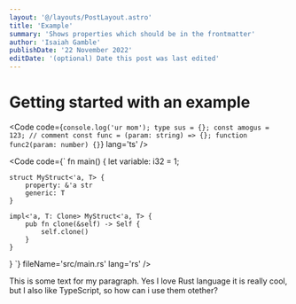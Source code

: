 ```yaml
---
layout: '@/layouts/PostLayout.astro'
title: 'Example'
summary: 'Shows properties which should be in the frontmatter'
author: 'Isaiah Gamble'
publishDate: '22 November 2022'
editDate: '(optional) Date this post was last edited'
---
```



# Getting started with an example

<Code
	code={`
console.log('ur mom');
type sus = {};
const amogus = 123;
// comment
const func = (param: string) => {};
function func2(param: number) {}
`}
	lang='ts'
/>

<Code
	code={`
fn main() {
	let variable: i32 = 1;

    struct MyStruct<'a, T> {
    	property: &'a str
		generic: T
    }

	impl<'a, T: Clone> MyStruct<'a, T> {
		pub fn clone(&self) -> Self {
			self.clone()
		}
	}
}
`}
fileName='src/main.rs'
lang='rs'
/>

This is some text for my paragraph. Yes I love Rust language it is really cool, but I also like TypeScript, so how can i use them otether?
